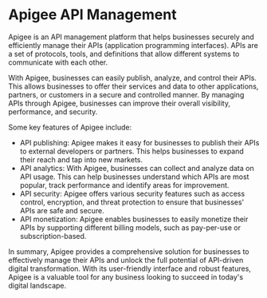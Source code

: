 
# Apigee API Management

Apigee is an API management platform that helps businesses securely and efficiently manage their APIs (application programming interfaces). APIs are a set of protocols, tools, and definitions that allow different systems to communicate with each other.

With Apigee, businesses can easily publish, analyze, and control their APIs. This allows businesses to offer their services and data to other applications, partners, or customers in a secure and controlled manner. By managing APIs through Apigee, businesses can improve their overall visibility, performance, and security.

Some key features of Apigee include:

- API publishing: Apigee makes it easy for businesses to publish their APIs to external developers or partners. This helps businesses to expand their reach and tap into new markets.
- API analytics: With Apigee, businesses can collect and analyze data on API usage. This can help businesses understand which APIs are most popular, track performance and identify areas for improvement.
- API security: Apigee offers various security features such as access control, encryption, and threat protection to ensure that businesses' APIs are safe and secure.
- API monetization: Apigee enables businesses to easily monetize their APIs by supporting different billing models, such as pay-per-use or subscription-based.

In summary, Apigee provides a comprehensive solution for businesses to effectively manage their APIs and unlock the full potential of API-driven digital transformation. With its user-friendly interface and robust features, Apigee is a valuable tool for any business looking to succeed in today's digital landscape. 